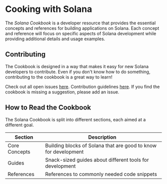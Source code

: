 # Cooking with Solana

The _Solana Cookbook_ is a developer resource that provides the essential
concepts and references for building applications on Solana. Each concept and
reference will focus on specific aspects of Solana development while providing
additional details and usage examples.

## Contributing

The Cookbook is designed in a way that makes it easy for new Solana developers
to contribute. Even if you don't know how to do something, contributing to the
cookbook is a great way to learn!

Check out all open issues
[here](https://github.com/solana-developers/solana-cookbook/issues).
Contribution guidelines
[here](https://github.com/solana-developers/solana-cookbook#contributing). If
you find the cookbook is missing a suggestion, please add an issue.

## How to Read the Cookbook

The Solana Cookbook is split into different sections, each aimed at a different
goal.

| Section       | Description                                                     |
| ------------- | --------------------------------------------------------------- |
| Core Concepts | Building blocks of Solana that are good to know for development |
| Guides        | Snack-sized guides about different tools for development        |
| References    | References to commonly needed code snippets                     |
